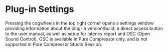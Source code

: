 # Plug-in Settings

Pressing the cogwheels in the top right corner opens a settings window providing information about the plug-in
version/build, a direct access button to the user manual, as well as setup for latency report and OSC (Open Sound
Control). OSC is available in Pure Compressor only, and is not supported in Pure Compressor Studio Session.
